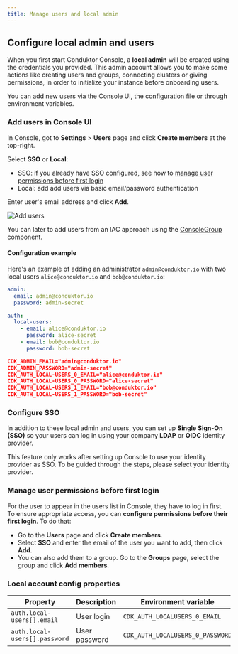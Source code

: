 ```yaml
---
title: Manage users and local admin
---
```


## Configure local admin and users

When you first start Conduktor Console, a **local admin** will be created using the credentials you provided. This admin account allows you to make some actions like creating users and groups, connecting clusters or giving permissions, in order to initialize your instance before onboarding users.

You can add new users via the Console UI, the configuration file or through environment variables.

### Add users in Console UI

In Console, got to **Settings** > **Users** page and click **Create members** at the top-right.

Select **SSO** or **Local**:

- SSO: if you already have SSO configured, see how to [manage user permissions before first login](#manage-user-permissions-before-first-login)
- Local: add add users via basic email/password authentication

Enter user's email address and click **Add**.

![Add users](/images/add-users.png)

You can later to add users from an IAC approach using the [ConsoleGroup](/guide/conduktor-reference/console-reference#consolegroup) component.

#### Configuration example

Here's an example of adding an administrator `admin@conduktor.io` with two local users `alice@conduktor.io` and `bob@conduktor.io`:

<Tabs>
<Tab title="Configuration file">


```yaml title="platform-config.yaml"
admin:
  email: admin@conduktor.io
  password: admin-secret

auth:
  local-users:
    - email: alice@conduktor.io
      password: alice-secret
    - email: bob@conduktor.io
      password: bob-secret
```

</Tab>
<Tab title="Environment variables">


```json
CDK_ADMIN_EMAIL="admin@conduktor.io"
CDK_ADMIN_PASSWORD="admin-secret"
CDK_AUTH_LOCAL-USERS_0_EMAIL="alice@conduktor.io"
CDK_AUTH_LOCAL-USERS_0_PASSWORD="alice-secret"
CDK_AUTH_LOCAL-USERS_1_EMAIL="bob@conduktor.io"
CDK_AUTH_LOCAL-USERS_1_PASSWORD="bob-secret"
```

</Tab>
</Tabs>

### Configure SSO

In addition to these local admin and users, you can set up **Single Sign-On (SSO)** so your users can log in using your company **LDAP** or **OIDC** identity provider.

<Info>
This feature only works after setting up Console to use your identity provider as SSO. To be guided through the steps, please select your identity provider.
</Info>

### Manage user permissions before first login

For the user to appear in the users list in Console, they have to log in first. To ensure appropriate access, you can **configure permissions before their first login**. To do that:

- Go to the **Users** page and click **Create members**.
- Select **SSO** and enter the email of the user you want to add, then click **Add**.
- You can also add them to a group. Go to the **Groups** page, select the group and click **Add members**.

### Local account config properties

| Property                      | Description   | Environment variable             | Mandatory | Type   | Default value          |
|-------------------------------|---------------|----------------------------------|-----------|--------|------------------------|
| `auth.local-users[].email`    | User login    | `CDK_AUTH_LOCALUSERS_0_EMAIL`    | true      | string | `"admin@conduktor.io"` |
| `auth.local-users[].password` | User password | `CDK_AUTH_LOCALUSERS_0_PASSWORD` | true      | string | `"admin"`              |
